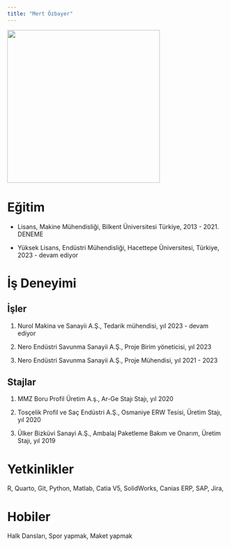 ```yaml
---
title: "Mert Özbayer"
---
```


![](/assets/images/mert.ozbayer_picture.jpg){fig-align="left" width="350"}

# Eğitim

-   Lisans, Makine Mühendisliği, Bilkent Üniversitesi Türkiye, 2013 - 2021. DENEME

-   Yüksek Lisans, Endüstri Mühendisliği, Hacettepe Üniversitesi, Türkiye, 2023 - devam ediyor

# İş Deneyimi

## İşler

1.  Nurol Makina ve Sanayii A.Ş., Tedarik mühendisi, yıl 2023 - devam ediyor

2.  Nero Endüstri Savunma Sanayii A.Ş., Proje Birim yöneticisi, yıl 2023

3.  Nero Endüstri Savunma Sanayii A.Ş., Proje Mühendisi, yıl 2021 - 2023

## Stajlar

1.  MMZ Boru Profil Üretim A.ş., Ar-Ge Stajı Stajı, yıl 2020

2.  Tosçelik Profil ve Saç Endüstri A.Ş., Osmaniye ERW Tesisi, Üretim Stajı, yıl 2020

3.  Ülker Bizküvi Sanayi A.Ş., Ambalaj Paketleme Bakım ve Onarım, Üretim Stajı, yıl 2019 

# Yetkinlikler

R, Quarto, Git, Python, Matlab, Catia V5, SolidWorks, Canias ERP, SAP, Jira, 

# Hobiler

Halk Dansları, Spor yapmak, Maket yapmak
